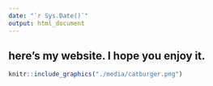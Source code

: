 ```yaml
---
date: "`r Sys.Date()`"
output: html_document
---
```




here's my website. I hope you enjoy it. 
----

```r
knitr::include_graphics("./media/catburger.png")
```

